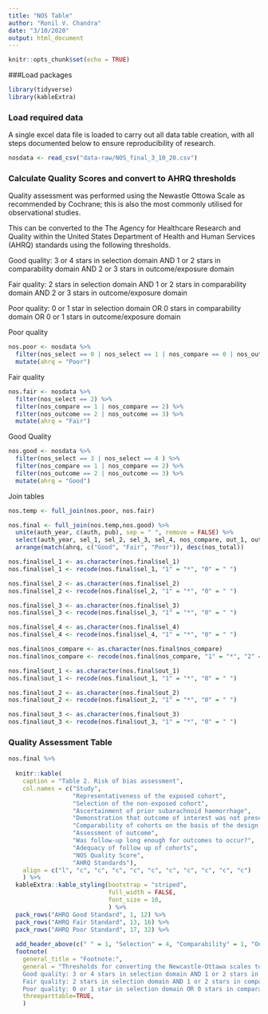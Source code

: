 ```yaml
---
title: "NOS Table"
author: "Ronil V. Chandra"
date: "3/10/2020"
output: html_document
---
```


```r
knitr::opts_chunk$set(echo = TRUE)
```

###Load packages

```r

library(tidyverse)
library(kableExtra)
```

### Load required data

A single excel data file is loaded to carry out all data table creation, with all steps documented below to ensure reproducibility of research.

```r

nosdata <- read_csv("data-raw/NOS_final_3_10_20.csv")

```


### Calculate Quality Scores and convert to AHRQ thresholds

Quality assessment was performed using the Newastle Ottowa Scale as recommended by Cochrane; this is also the most commonly utilised for observational studies. 

This can be converted to the The Agency for Healthcare Research and Quality within the United States Department of Health and Human Services (AHRQ) standards using the following thresholds. 

Good quality: 
3 or 4 stars in selection domain AND 1 or 2 stars in comparability domain AND 2 or 3 stars in outcome/exposure domain

Fair quality: 
2 stars in selection domain AND 1 or 2 stars in comparability domain AND 2 or 3 stars in outcome/exposure domain

Poor quality: 
0 or 1 star in selection domain OR 0 stars in comparability domain OR 0 or 1 stars in outcome/exposure domain



Poor quality 

```r

nos.poor <- nosdata %>%
  filter(nos_select == 0 | nos_select == 1 | nos_compare == 0 | nos_outcome == 0 | nos_outcome == 1) %>%
  mutate(ahrq = "Poor")

```

Fair quality 

```r

nos.fair <- nosdata %>%
  filter(nos_select == 2) %>%
  filter(nos_compare == 1 | nos_compare == 2) %>%
  filter(nos_outcome == 2 | nos_outcome == 3) %>%
  mutate(ahrq = "Fair")


```


Good Quality 

```r

nos.good <- nosdata %>%
  filter(nos_select == 3 | nos_select == 4 ) %>%
  filter(nos_compare == 1 | nos_compare == 2) %>%
  filter(nos_outcome == 2 | nos_outcome == 3) %>%
  mutate(ahrq = "Good") 

```

Join tables

```r

nos.temp <- full_join(nos.poor, nos.fair)

nos.final <- full_join(nos.temp,nos.good) %>%
  unite(auth_year, c(auth, pub), sep = " ", remove = FALSE) %>%
  select(auth_year, sel_1, sel_2, sel_3, sel_4, nos_compare, out_1, out_2, out_3, nos_total, ahrq) %>%
  arrange(match(ahrq, c("Good", "Fair", "Poor")), desc(nos_total))

```


```r

nos.final$sel_1 <- as.character(nos.final$sel_1)
nos.final$sel_1 <- recode(nos.final$sel_1, "1" = "*", "0" = " ")

nos.final$sel_2 <- as.character(nos.final$sel_2)
nos.final$sel_2 <- recode(nos.final$sel_2, "1" = "*", "0" = " ")

nos.final$sel_3 <- as.character(nos.final$sel_3)
nos.final$sel_3 <- recode(nos.final$sel_3, "1" = "*", "0" = " ")

nos.final$sel_4 <- as.character(nos.final$sel_4)
nos.final$sel_4 <- recode(nos.final$sel_4, "1" = "*", "0" = " ")

nos.final$nos_compare <- as.character(nos.final$nos_compare)
nos.final$nos_compare <- recode(nos.final$nos_compare, "1" = "*", "2" = "* *", "0" = " ")

nos.final$out_1 <- as.character(nos.final$out_1)
nos.final$out_1 <- recode(nos.final$out_1, "1" = "*", "0" = " ")

nos.final$out_2 <- as.character(nos.final$out_2)
nos.final$out_2 <- recode(nos.final$out_2, "1" = "*", "0" = " ")

nos.final$out_3 <- as.character(nos.final$out_3)
nos.final$out_3 <- recode(nos.final$out_3, "1" = "*", "0" = " ")

```

### Quality Assessment Table


```r

nos.final %>%
  
  knitr::kable(
    caption = "Table 2. Risk of bias assessment", 
    col.names = c("Study", 
                  "Representativeness of the exposed cohort", 
                  "Selection of the non-exposed cohort", 
                  "Ascertainment of prior subarachnoid haemorrhage", 
                  "Demonstration that outcome of interest was not present at start of study", 
                  "Comparability of cohorts on the basis of the design or analysis", 
                  "Assessment of outcome", 
                  "Was follow-up long enough for outcomes to occur?", 
                  "Adequacy of follow up of cohorts", 
                  "NOS Quality Score", 
                  "AHRQ Standards"),
    align = c("l", "c", "c", "c", "c", "c", "c", "c", "c", "c", "c")
    ) %>%
  kableExtra::kable_styling(bootstrap = "striped", 
                            full_width = FALSE,
                            font_size = 10,
                            ) %>%
  pack_rows("AHRQ Good Standard", 1, 12) %>%
  pack_rows("AHRQ Fair Standard", 13, 16) %>%
  pack_rows("AHRQ Poor Standard", 17, 32) %>%
  
  add_header_above(c(" " = 1, "Selection" = 4, "Comparability" = 1, "Outcome" = 3, "Total Scores" = 2 )) %>%
  footnote(
    general_title = "Footnote:",
    general = "Thresholds for converting the Newcastle-Ottawa scales to AHRQ standards (good, fair, and poor): 
    Good quality: 3 or 4 stars in selection domain AND 1 or 2 stars in comparability domain AND 2 or 3 stars in outcome/exposure domain
    Fair quality: 2 stars in selection domain AND 1 or 2 stars in comparability domain AND 2 or 3 stars in outcome/exposure domain
    Poor quality: 0 or 1 star in selection domain OR 0 stars in comparability domain OR 0 or 1 stars in outcome/exposure domain",
    threeparttable=TRUE,
    )


```







